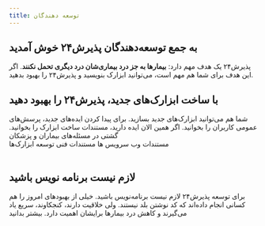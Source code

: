```yaml
---
title: توسعه دهندگان
---
```



<div className="flex flex-col max-w-5xl mx-auto gap-28 justify-center items-center w-full py-20  px-6">
<div className="flex flex-col space-y-1 max-w-screen-sm md:px-10">
    <h2 className="text-2xl font-bold">به جمع توسعه‌دهندگان پذیرش۲۴ خوش آمدید</h2>
    <span className="font-thin">
    پذیرش۲۴ یک هدف مهم دارد:  <b>بیمارها به جز درد بیماری‌شان درد دیگری تحمل نکنند</b>. اگر این هدف برای شما هم مهم است، می‌توانید ابزارک  بنویسید و پذیرش۲۴ را بهبود بدهید.
   </span>
</div>

<div className="flex flex-col-reverse md:flex-row justify-center  items-center md:items-start  md:justify-between gap-14">
  <div className="flex flex-col space-y-1">
    <h2 className="text-2xl font-bold">با ساخت ابزارک‌های جدید، پذیرش۲۴ را بهبود دهید</h2>
    <span className="font-extralight">
شما هم می‌توانید ابزارک‌های جدید بسازید. برای پیدا کردن ایده‌های جدید، پرسش‌های عمومی کاربران را بخوانید. اگر همین الان ایده دارید، مستندات ساخت ابزارک را بخوانید.
  </span>
   <Link
      className="p-2 font-medium text-sm px-4  md:w-fit w-full md:max-w-fit text-center transition-all !mt-7 bg-primary text-white hover:bg-primary/90 dark:bg-white dark:text-black dark:bg-white/90"
    target="_blank"  href="https://newsupport.paziresh24.com/public-tickets/"
    >
  گشتی در مسئله‌های بیماران و پزشکان
    </Link>
    <div className="flex flex-col md:flex-row items-center gap-3 !mt-3">
<Link
      className="p-2 font-medium text-sm px-4 md:w-fit w-full md:max-w-fit text-center transition-all bg-primary text-white hover:bg-primary/90 dark:bg-white dark:text-black dark:bg-white/90"
      href="/rest"
    >
   مستندات  وب سرویس ها
    </Link>
    <Link
      className="p-2 font-medium text-sm px-4  md:w-fit w-full md:max-w-fit text-center transition-all bg-primary text-white hover:bg-primary/90 dark:bg-white dark:text-black dark:bg-white/90"
      href="/apps"
    >
   مستندات  فنی توسعه ابزارک‌ها
    </Link>
    </div>
    

  </div>
  <img src="/development.svg" alt="" className="w-80 hidden dark:block" />
  <img src="/development-dark.svg" alt="" className="w-80 dark:hidden" />
</div>

<div className="flex flex-col-reverse  md:flex-row justify-center items-center md:items-start md:justify-between gap-14">
  <div className="flex flex-col space-y-1">
    <h2 className="text-2xl font-bold">لازم نیست برنامه نویس باشید</h2>
    <span className="font-extralight">
     برای توسعه پذیرش۲۴ لازم نیست برنامه‌نویس باشید. خیلی از بهبودهای امروز را هم کسانی انجام داده‌اند که کد نوشتن بلد نیستند. ولی خلاقیت دارند، کنجکاوند، سریع یاد می‌گیرند و کاهش درد بیمارها برایشان اهمیت دارد.
    </span>
    <Link
      className="p-2 font-medium text-sm px-4  md:w-fit w-full md:max-w-fit text-center transition-all !mt-7 bg-primary text-white hover:bg-primary/90 dark:bg-white dark:text-black dark:bg-white/90"
      target="_blank"  href="https://t.me/amirhbeigi"
    >
      بیشتر بدانید
    </Link>
  </div>
  <img src="/connecting.svg" alt="" className="w-80 hidden dark:block" />
  <img src="/connecting-dark.svg" alt="" className="w-80 dark:hidden" />
</div>
</div>
